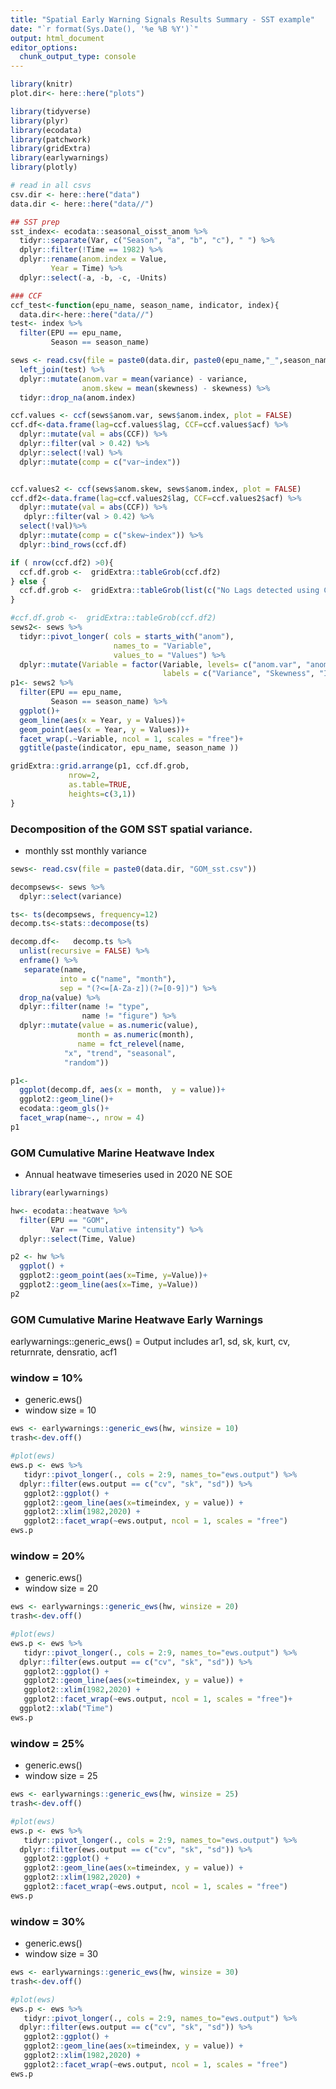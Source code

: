 ```yaml
---
title: "Spatial Early Warning Signals Results Summary - SST example"
date: "`r format(Sys.Date(), '%e %B %Y')`"
output: html_document
editor_options: 
  chunk_output_type: console
---
```

```r
library(knitr)
plot.dir<- here::here("plots")

```

```r
library(tidyverse)
library(plyr)
library(ecodata)
library(patchwork)
library(gridExtra)
library(earlywarnings)
library(plotly)

# read in all csvs
csv.dir <- here::here("data")
data.dir <- here::here("data//")

## SST prep 
sst_index<- ecodata::seasonal_oisst_anom %>%
  tidyr::separate(Var, c("Season", "a", "b", "c"), " ") %>% 
  dplyr::filter(!Time == 1982) %>% 
  dplyr::rename(anom.index = Value, 
         Year = Time) %>% 
  dplyr::select(-a, -b, -c, -Units)

### CCF
ccf_test<-function(epu_name, season_name, indicator, index){
  data.dir<-here::here("data//")
test<- index %>% 
  filter(EPU == epu_name, 
         Season == season_name)

sews <- read.csv(file = paste0(data.dir, paste0(epu_name,"_",season_name,"_",indicator,".csv"))) %>% 
  left_join(test) %>% 
  dplyr::mutate(anom.var = mean(variance) - variance, 
                anom.skew = mean(skewness) - skewness) %>% 
  tidyr::drop_na(anom.index)

ccf.values <- ccf(sews$anom.var, sews$anom.index, plot = FALSE)
ccf.df<-data.frame(lag=ccf.values$lag, CCF=ccf.values$acf) %>% 
  dplyr::mutate(val = abs(CCF)) %>% 
  dplyr::filter(val > 0.42) %>% 
  dplyr::select(!val) %>% 
  dplyr::mutate(comp = c("var~index"))


ccf.values2 <- ccf(sews$anom.skew, sews$anom.index, plot = FALSE)
ccf.df2<-data.frame(lag=ccf.values2$lag, CCF=ccf.values2$acf) %>% 
  dplyr::mutate(val = abs(CCF)) %>% 
   dplyr::filter(val > 0.42) %>% 
  select(!val)%>% 
  dplyr::mutate(comp = c("skew~index")) %>% 
  dplyr::bind_rows(ccf.df)

if ( nrow(ccf.df2) >0){
  ccf.df.grob <-  gridExtra::tableGrob(ccf.df2)
} else { 
  ccf.df.grob <-  gridExtra::tableGrob(list(c("No Lags detected using CCF")))
}

#ccf.df.grob <-  gridExtra::tableGrob(ccf.df2)
sews2<- sews %>% 
  tidyr::pivot_longer( cols = starts_with("anom"), 
                       names_to = "Variable", 
                       values_to = "Values") %>% 
  dplyr::mutate(Variable = factor(Variable, levels= c("anom.var", "anom.skew", "anom.index"),
                                  labels = c("Variance", "Skewness", "Index")))
p1<- sews2 %>%
  filter(EPU == epu_name,
         Season == season_name) %>%
  ggplot()+
  geom_line(aes(x = Year, y = Values))+
  geom_point(aes(x = Year, y = Values))+
  facet_wrap(.~Variable, ncol = 1, scales = "free")+
  ggtitle(paste(indicator, epu_name, season_name ))

gridExtra::grid.arrange(p1, ccf.df.grob,
             nrow=2,
             as.table=TRUE,
             heights=c(3,1))
}

```



### Decomposition of the GOM SST spatial variance.
- monthly sst monthly variance

```r
sews<- read.csv(file = paste0(data.dir, "GOM_sst.csv")) 

decompsews<- sews %>% 
  dplyr::select(variance) 

ts<- ts(decompsews, frequency=12)
decomp.ts<-stats::decompose(ts)

decomp.df<-   decomp.ts %>% 
  unlist(recursive = FALSE) %>% 
  enframe() %>% 
   separate(name, 
           into = c("name", "month"), 
           sep = "(?<=[A-Za-z])(?=[0-9])") %>% 
  drop_na(value) %>% 
  dplyr::filter(name != "type", 
                name != "figure") %>% 
  dplyr::mutate(value = as.numeric(value), 
               month = as.numeric(month), 
               name = fct_relevel(name, 
            "x", "trend", "seasonal", 
            "random"))

p1<-
  ggplot(decomp.df, aes(x = month,  y = value))+
  ggplot2::geom_line()+
  ecodata::geom_gls()+
  facet_wrap(name~., nrow = 4)
p1

```


### GOM Cumulative Marine Heatwave Index 
- Annual heatwave timeseries used in 2020 NE SOE 

```r
library(earlywarnings)

hw<- ecodata::heatwave %>% 
  filter(EPU == "GOM", 
         Var == "cumulative intensity") %>% 
  dplyr::select(Time, Value)

p2 <- hw %>% 
  ggplot() +
  ggplot2::geom_point(aes(x=Time, y=Value))+
  ggplot2::geom_line(aes(x=Time, y=Value))
p2


```


### GOM Cumulative Marine Heatwave Early Warnings 
earlywarnings::generic_ews() = Output includes ar1, sd, sk, kurt, cv, returnrate, densratio, acf1

<!-- ### window = 5% -->
<!-- - generic.ews() -->
<!-- - window size = 5  -->

<!-- ```{r, echo=FALSE, eval=TRUE, message=FALSE, warning=FALSE} -->
<!-- ews <- earlywarnings::generic_ews(hw, winsize = 5) -->
<!-- trash<-dev.off() -->

<!-- #plot(ews) -->
<!-- ews.p <- ews %>% -->
<!--    tidyr::pivot_longer(., cols = 2:9, names_to="ews.output") %>% -->
<!--   dplyr::filter(ews.output == c("cv", "sk", "sd")) %>%  -->
<!--    ggplot2::ggplot() + -->
<!--    ggplot2::geom_line(aes(x=timeindex, y = value)) + -->
<!--    ggplot2::xlim(1982,2020) + -->
<!--    ggplot2::facet_wrap(~ews.output, ncol = 1, scales = "free") -->
<!-- ews.p -->

<!-- ``` -->


### window = 10%
- generic.ews()
- window size = 10 

```r
ews <- earlywarnings::generic_ews(hw, winsize = 10)
trash<-dev.off()

#plot(ews)
ews.p <- ews %>%
   tidyr::pivot_longer(., cols = 2:9, names_to="ews.output") %>%
  dplyr::filter(ews.output == c("cv", "sk", "sd")) %>% 
   ggplot2::ggplot() +
   ggplot2::geom_line(aes(x=timeindex, y = value)) +
   ggplot2::xlim(1982,2020) +
   ggplot2::facet_wrap(~ews.output, ncol = 1, scales = "free")
ews.p

```




### window = 20%
- generic.ews()
- window size = 20 

```r
ews <- earlywarnings::generic_ews(hw, winsize = 20)
trash<-dev.off()

#plot(ews)
ews.p <- ews %>%
   tidyr::pivot_longer(., cols = 2:9, names_to="ews.output") %>%
  dplyr::filter(ews.output == c("cv", "sk", "sd")) %>% 
   ggplot2::ggplot() +
   ggplot2::geom_line(aes(x=timeindex, y = value)) +
   ggplot2::xlim(1982,2020) +
   ggplot2::facet_wrap(~ews.output, ncol = 1, scales = "free")+
  ggplot2::xlab("Time")
ews.p

```


### window = 25%
- generic.ews()
- window size = 25 

```r
ews <- earlywarnings::generic_ews(hw, winsize = 25)
trash<-dev.off()

#plot(ews)
ews.p <- ews %>%
   tidyr::pivot_longer(., cols = 2:9, names_to="ews.output") %>%
  dplyr::filter(ews.output == c("cv", "sk", "sd")) %>% 
   ggplot2::ggplot() +
   ggplot2::geom_line(aes(x=timeindex, y = value)) +
   ggplot2::xlim(1982,2020) +
   ggplot2::facet_wrap(~ews.output, ncol = 1, scales = "free")
ews.p

```

### window = 30%
- generic.ews()
- window size = 30 

```r
ews <- earlywarnings::generic_ews(hw, winsize = 30)
trash<-dev.off()

#plot(ews)
ews.p <- ews %>%
   tidyr::pivot_longer(., cols = 2:9, names_to="ews.output") %>%
  dplyr::filter(ews.output == c("cv", "sk", "sd")) %>% 
   ggplot2::ggplot() +
   ggplot2::geom_line(aes(x=timeindex, y = value)) +
   ggplot2::xlim(1982,2020) +
   ggplot2::facet_wrap(~ews.output, ncol = 1, scales = "free")
ews.p

```




